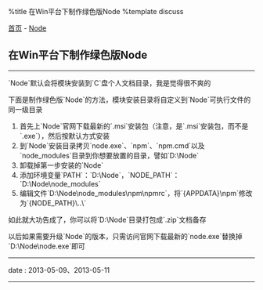 %title 在Win平台下制作绿色版Node
%template discuss

[[../../index|首页]] - [[index|Node]]
==在Win平台下制作绿色版Node==
----
`Node`默认会将模块安装到`C`盘个人文档目录，我是觉得很不爽的

下面是制作绿色版`Node`的方法，模块安装目录将自定义到`Node`可执行文件的同一级目录

# 首先上`Node`官网下载最新的`.msi`安装包（注意，是`.msi`安装包，而不是`.exe`），然后按默认方式安装
# 到`Node`安装目录拷贝`node.exe`、`npm`、`npm.cmd`以及`node_modules`目录到你想要放置的目录，譬如`D:\Node`
# 卸载掉第一步安装的`Node`
# 添加环境变量`PATH`：`D:\Node`，`NODE_PATH`：`D:\Node\node_modules`
# 编辑文件`D:\Node\node_modules\npm\npmrc`，将`{APPDATA}\npm`修改为`{NODE_PATH}\..\`

如此就大功告成了，你可以将`D:\Node`目录打包成`.zip`文档备存

以后如果需要升级`Node`的版本，只需访问官网下载最新的`node.exe`替换掉`D:\Node\node.exe`即可
----
<red>date</red> : 2013-05-09、2013-05-11
----
